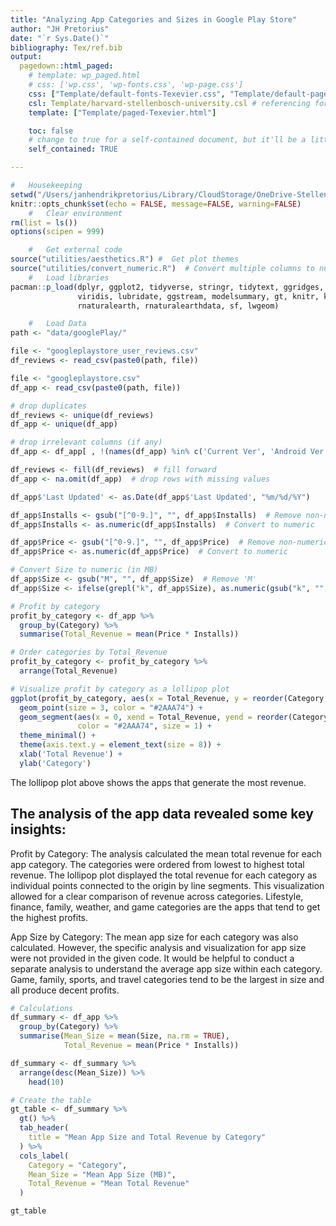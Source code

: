 ```yaml
---
title: "Analyzing App Categories and Sizes in Google Play Store"
author: "JH Pretorius"
date: "`r Sys.Date()`"
bibliography: Tex/ref.bib       
output:
  pagedown::html_paged:
    # template: wp_paged.html
    # css: ['wp.css', 'wp-fonts.css', 'wp-page.css']
    css: ["Template/default-fonts-Texevier.css", "Template/default-page-Texevier.css", "Template/default-Texevier.css"]
    csl: Template/harvard-stellenbosch-university.csl # referencing format used.
    template: ["Template/paged-Texevier.html"]

    toc: false
    # change to true for a self-contained document, but it'll be a litte slower for Pandoc to render
    self_contained: TRUE

---
```


```r
#   Housekeeping
setwd("/Users/janhendrikpretorius/Library/CloudStorage/OneDrive-StellenboschUniversity/20713479-DatSci-Prac")
knitr::opts_chunk$set(echo = FALSE, message=FALSE, warning=FALSE)
    #   Clear environment
rm(list = ls())
options(scipen = 999)

    #   Get external code
source("utilities/aesthetics.R") #  Get plot themes
source("utilities/convert_numeric.R")  # Convert multiple columns to numeric 
    #   Load libraries
pacman::p_load(dplyr, ggplot2, tidyverse, stringr, tidytext, ggridges, wordcloud2, ggmap, readxl, maps,
               viridis, lubridate, ggstream, modelsummary, gt, knitr, kableExtra, ggrepel, zoo, 
               rnaturalearth, rnaturalearthdata, sf, lwgeom)

    #   Load Data
path <- "data/googlePlay/"

file <- "googleplaystore_user_reviews.csv"
df_reviews <- read_csv(paste0(path, file))

file <- "googleplaystore.csv"
df_app <- read_csv(paste0(path, file))

```

\newpage

```r

# drop duplicates
df_reviews <- unique(df_reviews)
df_app <- unique(df_app)

# drop irrelevant columns (if any)
df_app <- df_app[ , !(names(df_app) %in% c('Current Ver', 'Android Ver'))]

df_reviews <- fill(df_reviews)  # fill forward
df_app <- na.omit(df_app)  # drop rows with missing values

df_app$'Last Updated' <- as.Date(df_app$'Last Updated', "%m/%d/%Y")

df_app$Installs <- gsub("[^0-9.]", "", df_app$Installs)  # Remove non-numeric characters
df_app$Installs <- as.numeric(df_app$Installs)  # Convert to numeric

df_app$Price <- gsub("[^0-9.]", "", df_app$Price)  # Remove non-numeric characters
df_app$Price <- as.numeric(df_app$Price)  # Convert to numeric

# Convert Size to numeric (in MB)
df_app$Size <- gsub("M", "", df_app$Size)  # Remove 'M'
df_app$Size <- ifelse(grepl("k", df_app$Size), as.numeric(gsub("k", "", df_app$Size))/1024, as.numeric(df_app$Size))  # Convert 'k' to 'M'


```

```r

# Profit by category
profit_by_category <- df_app %>%
  group_by(Category) %>%
  summarise(Total_Revenue = mean(Price * Installs))

# Order categories by Total_Revenue
profit_by_category <- profit_by_category %>%
  arrange(Total_Revenue)

# Visualize profit by category as a lollipop plot
ggplot(profit_by_category, aes(x = Total_Revenue, y = reorder(Category, Total_Revenue))) +
  geom_point(size = 3, color = "#2AAA74") +
  geom_segment(aes(x = 0, xend = Total_Revenue, yend = reorder(Category, Total_Revenue)),
               color = "#2AAA74", size = 1) +
  theme_minimal() +
  theme(axis.text.y = element_text(size = 8)) +
  xlab('Total Revenue') +
  ylab('Category')


```
The lollipop plot above shows the apps that generate the most revenue.

##      The analysis of the app data revealed some key insights:        {-}

Profit by Category: The analysis calculated the mean total revenue for each app category. The categories were ordered from lowest to highest total revenue. The lollipop plot displayed the total revenue for each category as individual points connected to the origin by line segments. This visualization allowed for a clear comparison of revenue across categories. Lifestyle, finance, family, weather, and game categories are the apps that tend to get the highest profits.

App Size by Category: The mean app size for each category was also calculated. However, the specific analysis and visualization for app size were not provided in the given code. It would be helpful to conduct a separate analysis to understand the average app size within each category. Game, family, sports, and travel categories tend to be the largest in size and all produce decent profits.

```r
# Calculations
df_summary <- df_app %>%
  group_by(Category) %>%
  summarise(Mean_Size = mean(Size, na.rm = TRUE),
            Total_Revenue = mean(Price * Installs))

df_summary <- df_summary %>%
  arrange(desc(Mean_Size)) %>% 
    head(10)

# Create the table
gt_table <- df_summary %>%
  gt() %>%
  tab_header(
    title = "Mean App Size and Total Revenue by Category"
  ) %>%
  cols_label(
    Category = "Category",
    Mean_Size = "Mean App Size (MB)",
    Total_Revenue = "Mean Total Revenue"
  )

gt_table

```


